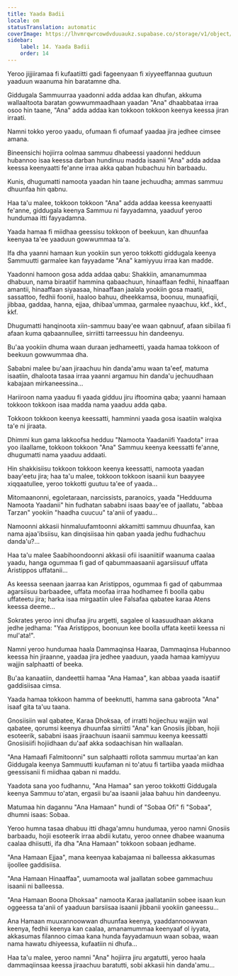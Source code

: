 ```yaml
---
title: Yaada Badii
locale: om
statusTranslation: automatic
coverImage: https://lhvmrqwrcowdvduuaukz.supabase.co/storage/v1/object/public/strapi-uploads/small_cover-tratado-de-psicologia-revolucionaria.webp-5e15e1cec4e0ebebcde5d7fc7565d8fd.webp
sidebar:
    label: 14. Yaada Badii
    order: 14
---
```

Yeroo jijjiiramaa fi kufaatiitti gadi fageenyaan fi xiyyeeffannaa guutuun yaaduun waanuma hin baratamne dha.

Giddugala Sammuurraa yaadonni adda addaa kan dhufan, akkuma wallaaltoota baratan gowwummaadhaan yaadan "Ana" dhaabbataa irraa osoo hin taane, "Ana" adda addaa kan tokkoon tokkoon keenya keessa jiran irraati.

Namni tokko yeroo yaadu, ofumaan fi ofumaaf yaadaa jira jedhee cimsee amana.

Bineensichi hojiirra oolmaa sammuu dhabeessi yaadonni hedduun hubannoo isaa keessa darban hundinuu madda isaanii "Ana" adda addaa keessa keenyaatti fe'anne irraa akka qaban hubachuu hin barbaadu.

Kunis, dhugumatti namoota yaadan hin taane jechuudha; ammas sammuu dhuunfaa hin qabnu.

Haa ta'u malee, tokkoon tokkoon "Ana" adda addaa keessa keenyaatti fe'anne, giddugala keenya Sammuu ni fayyadamna, yaaduuf yeroo hundumaa itti fayyadamna.

Yaada hamaa fi miidhaa geessisu tokkoon of beekuun, kan dhuunfaa keenyaa ta'ee yaaduun gowwummaa ta'a.

Ifa dha yaanni hamaan kun yookiin sun yeroo tokkotti giddugala keenya Sammuutti garmalee kan fayyadame "Ana" kamiyyuu irraa kan madde.

Yaadonni hamoon gosa adda addaa qabu: Shakkiin, amanamummaa dhabuun, nama biraatiif hammina qabaachuun, hinaaffaan fedhii, hinaaffaan amantii, hinaaffaan siyaasaa, hinaaffaan jaalala yookiin gosa maatii, sassattoo, fedhii foonii, haaloo bahuu, dheekkamsa, boonuu, munaafiqii, jibbaa, gaddaa, hanna, ejjaa, dhibaa'ummaa, garmalee nyaachuu, kkf., kkf., kkf.

Dhugumatti hanqinoota xiin-sammuu baay'ee waan qabnuuf, afaan sibiilaa fi afaan kuma qabaannullee, sirriitti tarreessuu hin dandeenyu.

Bu'aa yookiin dhuma waan duraan jedhameetti, yaada hamaa tokkoon of beekuun gowwummaa dha.

Sababni malee bu'aan jiraachuu hin danda'amu waan ta'eef, matuma isaatiin, dhaloota tasaa irraa yaanni argamuu hin danda'u jechuudhaan kabajaan mirkaneessina...

Hariiroon nama yaaduu fi yaada gidduu jiru iftoomina qaba; yaanni hamaan tokkoon tokkoon isaa madda nama yaaduu adda qaba.

Tokkoon tokkoon keenya keessatti, hamminni yaada gosa isaatiin walqixa ta'e ni jiraata.

Dhimmi kun gama lakkoofsa hedduu "Namoota Yaadaniifi Yaadota" irraa yoo ilaallame, tokkoon tokkoon "Ana" Sammuu keenya keessatti fe'anne, dhugumatti nama yaaduu addaati.

Hin shakkisiisu tokkoon tokkoon keenya keessatti, namoota yaadan baay'eetu jira; haa ta'u malee, tokkoon tokkoon isaanii kun baayyee xiqqaatullee, yeroo tokkotti guutuu ta'ee of yaada...

Mitomaanonni, egoletaraan, narcissists, paranoics, yaada "Hedduuma Namoota Yaadanii" hin fudhatan sababni isaas baay'ee of jaallatu, "abbaa Tarzan" yookiin "haadha cuucuu" ta'anii of yaadu...

Namoonni akkasii hinmaluufamtoonni akkamitti sammuu dhuunfaa, kan nama ajaa'ibsiisu, kan dinqisiisaa hin qaban yaada jedhu fudhachuu danda'u?...

Haa ta'u malee Saabihoondoonni akkasii ofii isaaniitiif waanuma caalaa yaadu, hanga ogummaa fi gad of qabummaasaanii agarsiisuuf uffata Aristippos uffatanii...

As keessa seenaan jaarraa kan Aristippos, ogummaa fi gad of qabummaa agarsiisuu barbaadee, uffata moofaa irraa hodhamee fi boolla qabu uffateetu jira; harka isaa mirgaatiin ulee Falsafaa qabatee karaa Atens keessa deeme...

Sokrates yeroo inni dhufaa jiru argetti, sagalee ol kaasuudhaan akkana jedhe jedhama: "Yaa Aristippos, boonuun kee boolla uffata keetii keessa ni mul'ata!".

Namni yeroo hundumaa haala Dammaqinsa Haaraa, Dammaqinsa Hubannoo keessa hin jiraanne, yaadaa jira jedhee yaaduun, yaada hamaa kamiyyuu wajjin salphaatti of beeka.

Bu'aa kanaatiin, dandeettii hamaa "Ana Hamaa", kan abbaa yaada isaatiif gaddisiisaa cimsa.

Yaada hamaa tokkoon hamma of beeknutti, hamma sana gabroota "Ana" isaaf gita ta'uu taana.

Gnosiisiin wal qabatee, Karaa Dhoksaa, of irratti hojjechuu wajjin wal qabatee, qorumsi keenya dhuunfaa sirriitti "Ana" kan Gnosiis jibban, hojii esoteerik, sababni isaas jiraachuun isaanii sammuu keenya keessatti Gnosiisiifi hojiidhaan du'aaf akka sodaachisan hin wallaalan.

"Ana Hamaafi Falmitoonni" sun salphaatti rollota sammuu murtaa'an kan Giddugala keenya Sammuutti kuufaman ni to'atuu fi tartiiba yaada miidhaa geessisanii fi miidhaa qaban ni maddu.

Yaadota sana yoo fudhannu, "Ana Hamaa" san yeroo tokkotti Giddugala keenya Sammuu to'atan, ergasii bu'aa isaanii jalaa bahuu hin dandeenyu.

Matumaa hin dagannu "Ana Hamaan" hundi of "Sobaa Ofi" fi "Sobaa", dhumni isaas: Sobaa.

Yeroo humna tasaa dhabuu itti dhaga'amnu hundumaa, yeroo namni Gnosiis barbaadu, hojii esoteerik irraa abdii kutatu, yeroo onnee dhabee waanuma caalaa dhiisutti, ifa dha "Ana Hamaan" tokkoon sobaan jedhame.

"Ana Hamaan Ejjaa", mana keenyaa kabajamaa ni balleessa akkasumas ijoollee gaddisiisa.

"Ana Hamaan Hinaaffaa", uumamoota wal jaallatan sobee gammachuu isaanii ni balleessa.

"Ana Hamaan Boona Dhoksaa" namoota Karaa jaallataniin sobee isaan kun oggeessa ta'anii of yaaduun barsiisaa isaanii jibbanii yookiin ganeessu...

Ana Hamaan muuxannoowwan dhuunfaa keenya, yaaddannoowwan keenya, fedhii keenya kan caalaa, amanamummaa keenyaaf ol iyyata, akkasumas filannoo cimaa kana hunda fayyadamuun waan sobaa, waan nama hawatu dhiyeessa, kufaatiin ni dhufa...

Haa ta'u malee, yeroo namni "Ana" hojiirra jiru argatutti, yeroo haala dammaqiinsaa keessa jiraachuu baratutti, sobi akkasii hin danda'amu...


